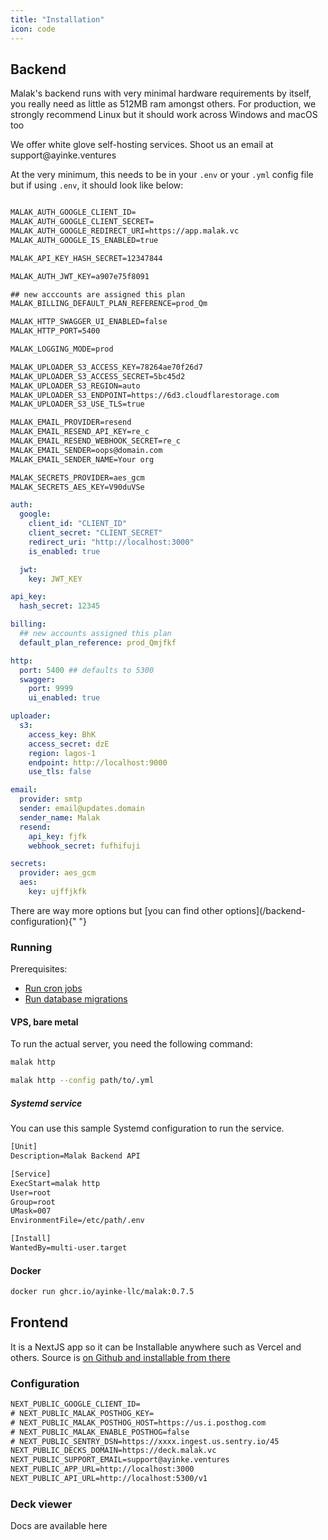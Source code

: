 ```yaml
---
title: "Installation"
icon: code
---
```


## Backend

Malak's backend runs with very minimal hardware requirements by itself, you really need
as little as 512MB ram amongst others. For production, we strongly recommend Linux
but it should work across Windows and macOS too

<Tip>
  We offer white glove self-hosting services. Shoot us an email at
  support@ayinke.ventures
</Tip>

At the very minimum, this needs to be in your `.env` or your `.yml` config file but if using `.env`,
it should look like below:

<CodeGroup>

```txt env

MALAK_AUTH_GOOGLE_CLIENT_ID=
MALAK_AUTH_GOOGLE_CLIENT_SECRET=
MALAK_AUTH_GOOGLE_REDIRECT_URI=https://app.malak.vc
MALAK_AUTH_GOOGLE_IS_ENABLED=true

MALAK_API_KEY_HASH_SECRET=12347844

MALAK_AUTH_JWT_KEY=a907e75f8091

## new acccounts are assigned this plan
MALAK_BILLING_DEFAULT_PLAN_REFERENCE=prod_Qm

MALAK_HTTP_SWAGGER_UI_ENABLED=false
MALAK_HTTP_PORT=5400

MALAK_LOGGING_MODE=prod

MALAK_UPLOADER_S3_ACCESS_KEY=78264ae70f26d7
MALAK_UPLOADER_S3_ACCESS_SECRET=5bc45d2
MALAK_UPLOADER_S3_REGION=auto
MALAK_UPLOADER_S3_ENDPOINT=https://6d3.cloudflarestorage.com
MALAK_UPLOADER_S3_USE_TLS=true

MALAK_EMAIL_PROVIDER=resend
MALAK_EMAIL_RESEND_API_KEY=re_c
MALAK_EMAIL_RESEND_WEBHOOK_SECRET=re_c
MALAK_EMAIL_SENDER=oops@domain.com
MALAK_EMAIL_SENDER_NAME=Your org

MALAK_SECRETS_PROVIDER=aes_gcm
MALAK_SECRETS_AES_KEY=V90duVSe
```

```yml yaml
auth:
  google:
    client_id: "CLIENT_ID"
    client_secret: "CLIENT_SECRET"
    redirect_uri: "http://localhost:3000"
    is_enabled: true

  jwt:
    key: JWT_KEY

api_key:
  hash_secret: 12345

billing:
  ## new accounts assigned this plan
  default_plan_reference: prod_Qmjfkf

http:
  port: 5400 ## defaults to 5300
  swagger:
    port: 9999
    ui_enabled: true

uploader:
  s3:
    access_key: BhK
    access_secret: dzE
    region: lagos-1
    endpoint: http://localhost:9000
    use_tls: false

email:
  provider: smtp
  sender: email@updates.domain
  sender_name: Malak
  resend:
    api_key: fjfk
    webhook_secret: fufhifuji

secrets:
  provider: aes_gcm
  aes:
    key: ujffjkfk
```

</CodeGroup>

<Tip>
  There are way more options but [you can find other
  options](/backend-configuration){" "}
</Tip>

### Running

Prerequisites:

- [Run cron jobs](/self-hosting/cron)
- [Run database migrations](/self-hosting/migrations)

#### VPS, bare metal

To run the actual server, you need the following command:

<CodeGroup>

```sh env config
malak http
```

```sh yaml config
malak http --config path/to/.yml
```

</CodeGroup>

##### Systemd service

You can use this sample Systemd configuration to run the service.

```txt
[Unit]
Description=Malak Backend API

[Service]
ExecStart=malak http
User=root
Group=root
UMask=007
EnvironmentFile=/etc/path/.env

[Install]
WantedBy=multi-user.target
```

#### Docker

```sh
docker run ghcr.io/ayinke-llc/malak:0.7.5
```

## Frontend

It is a NextJS app so it can be Installable anywhere such as Vercel and others.
Source is [on Github and installable from there](https://github.com/ayinke-llc/malak/tree/main/web/ui)

### Configuration

```txt
NEXT_PUBLIC_GOOGLE_CLIENT_ID=
# NEXT_PUBLIC_MALAK_POSTHOG_KEY=
# NEXT_PUBLIC_MALAK_POSTHOG_HOST=https://us.i.posthog.com
# NEXT_PUBLIC_MALAK_ENABLE_POSTHOG=false
# NEXT_PUBLIC_SENTRY_DSN=https://xxxx.ingest.us.sentry.io/45
NEXT_PUBLIC_DECKS_DOMAIN=https://deck.malak.vc
NEXT_PUBLIC_SUPPORT_EMAIL=support@ayinke.ventures
NEXT_PUBLIC_APP_URL=http://localhost:3000
NEXT_PUBLIC_API_URL=http://localhost:5300/v1
```

### Deck viewer

<Link href="/self-hosting/deck">Docs are available here </Link>
